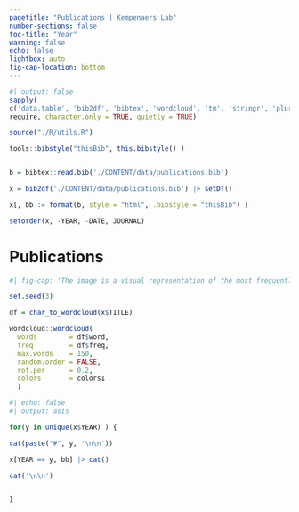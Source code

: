 ```yaml
---
pagetitle: "Publications | Kempenaers Lab"
number-sections: false
toc-title: "Year"
warning: false
echo: false
lightbox: auto
fig-cap-location: bottom
---
```



```r
#| output: false
sapply(
c('data.table', 'bib2df', 'bibtex', 'wordcloud', 'tm', 'stringr', 'pluralize'),
require, character.only = TRUE, quietly = TRUE)

source("./R/utils.R")

tools::bibstyle("thisBib", this.bibstyle() )


b = bibtex::read.bib('./CONTENT/data/publications.bib')

x = bib2df('./CONTENT/data/publications.bib') |> setDT()

x[, bb := format(b, style = "html", .bibstyle = "thisBib") ]

setorder(x, -YEAR, -DATE, JOURNAL)

```

<h1> Publications </h1>

```r
#| fig-cap: 'The image is a visual representation of the most frequently used words in the titles of all publications.'

set.seed(3)

df = char_to_wordcloud(x$TITLE)

wordcloud::wordcloud(
  words        = df$word, 
  freq         = df$freq, 
  max.words    = 150, 
  random.order = FALSE, 
  rot.per      = 0.2, 
  colors       = colors1
  )

```



```r
#| echo: false
#| output: asis

for(y in unique(x$YEAR) ) {

cat(paste("#", y, '\n\n'))

x[YEAR == y, bb] |> cat()

cat('\n\n')


}

```
